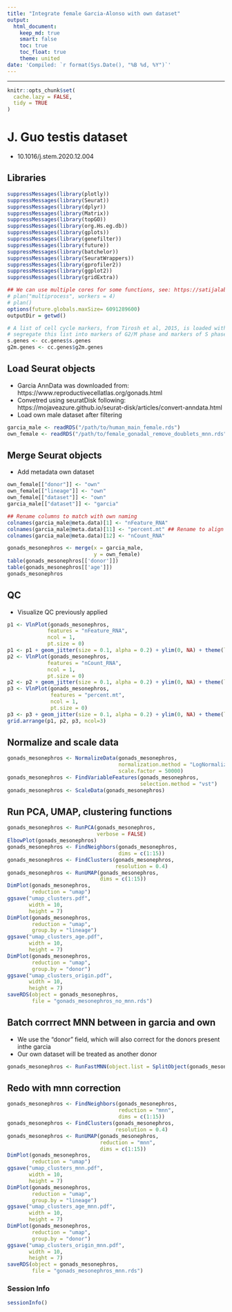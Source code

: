 ```yaml
---
title: "Integrate female Garcia-Alonso with own dataset"
output:
  html_document:
    keep_md: true
    smart: false
    toc: true
    toc_float: true
    theme: united
date: 'Compiled: `r format(Sys.Date(), "%B %d, %Y")`'
---
```

***

```r
knitr::opts_chunk$set(
  cache.lazy = FALSE,
  tidy = TRUE
)
```

# J. Guo testis dataset
* 10.1016/j.stem.2020.12.004

## Libraries
```r
suppressMessages(library(plotly))
suppressMessages(library(Seurat))
suppressMessages(library(dplyr))
suppressMessages(library(Matrix))
suppressMessages(library(topGO))
suppressMessages(library(org.Hs.eg.db))
suppressMessages(library(gplots))
suppressMessages(library(genefilter))
suppressMessages(library(future))
suppressMessages(library(batchelor))
suppressMessages(library(SeuratWrappers))
suppressMessages(library(gprofiler2))
suppressMessages(library(ggplot2))
suppressMessages(library(gridExtra))

## We can use multiple cores for some functions, see: https://satijalab.org/seurat/v3.2/future_vignette.html
# plan("multiprocess", workers = 4)
# plan()
options(future.globals.maxSize= 6091289600)
outputDir = getwd()

# A list of cell cycle markers, from Tirosh et al, 2015, is loaded with Seurat.  We can
# segregate this list into markers of G2/M phase and markers of S phase
s.genes <- cc.genes$s.genes
g2m.genes <- cc.genes$g2m.genes
```

## Load Seurat objects
* Garcia AnnData was downloaded from: https://www.reproductivecellatlas.org/gonads.html
* Convetred using seuratDisk following: https://mojaveazure.github.io/seurat-disk/articles/convert-anndata.html
* Load own male dataset after filtering
```r
garcia_male <- readRDS("/path/to/human_main_female.rds")
own_female <- readRDS("/path/to/female_gonadal_remove_doublets_mnn.rds")
```


## Merge Seurat objects
* Add metadata own dataset
```r
own_female[["donor"]] <- "own"
own_female[["lineage"]] <- "own"
own_female[["dataset"]] <- "own"
garcia_male[["dataset"]] <- "garcia"

## Rename columns to match with own naming
colnames(garcia_male@meta.data)[1] <- "nFeature_RNA"
colnames(garcia_male@meta.data)[11] <- "percent.mt" ## Rename to align with own naming
colnames(garcia_male@meta.data)[12] <- "nCount_RNA"

gonads_mesonephros <- merge(x = garcia_male, 
                            y = own_female)
table(gonads_mesonephros[['donor']])
table(gonads_mesonephros[['age']])
gonads_mesonephros
```

## QC
* Visualize QC previously applied
```r
p1 <- VlnPlot(gonads_mesonephros, 
             features = "nFeature_RNA", 
             ncol = 1,
             pt.size = 0)
p1 <- p1 + geom_jitter(size = 0.1, alpha = 0.2) + ylim(0, NA) + theme(legend.position = "none")
p2 <- VlnPlot(gonads_mesonephros, 
             features = "nCount_RNA", 
             ncol = 1,
             pt.size = 0)
p2 <- p2 + geom_jitter(size = 0.1, alpha = 0.2) + ylim(0, NA) + theme(legend.position = "none")
p3 <- VlnPlot(gonads_mesonephros,
              features = "percent.mt",
              ncol = 1,
              pt.size = 0)
p3 <- p3 + geom_jitter(size = 0.1, alpha = 0.2) + ylim(0, NA) + theme(legend.position = "none")
grid.arrange(p1, p2, p3, ncol=3)
```

## Normalize and scale data
```r
gonads_mesonephros <- NormalizeData(gonads_mesonephros, 
                                    normalization.method = "LogNormalize", 
                                    scale.factor = 50000)
gonads_mesonephros <- FindVariableFeatures(gonads_mesonephros, 
                                           selection.method = "vst")
gonads_mesonephros <- ScaleData(gonads_mesonephros) 
```

## Run PCA, UMAP, clustering functions
```r
gonads_mesonephros <- RunPCA(gonads_mesonephros, 
                             verbose = FALSE)
ElbowPlot(gonads_mesonephros)
gonads_mesonephros <- FindNeighbors(gonads_mesonephros, 
                                    dims = c(1:15))
gonads_mesonephros <- FindClusters(gonads_mesonephros,
                                   resolution = 0.4)
gonads_mesonephros <- RunUMAP(gonads_mesonephros, 
                              dims = c(1:15))
DimPlot(gonads_mesonephros, 
        reduction = "umap")
ggsave("umap_clusters.pdf",
       width = 10,
       height = 7)
DimPlot(gonads_mesonephros, 
        reduction = "umap",
        group.by = "lineage")
ggsave("umap_clusters_age.pdf",
       width = 10,
       height = 7)
DimPlot(gonads_mesonephros, 
        reduction = "umap",
        group.by = "donor")
ggsave("umap_clusters_origin.pdf",
       width = 10,
       height = 7)
saveRDS(object = gonads_mesonephros, 
        file = "gonads_mesonephros_no_mnn.rds")
```

## Batch corrrect MNN between in garcia and own
* We use the "donor" field, which will also correct for the donors present inthe garcia
* Our own dataset will be treated as another donor 
```r
gonads_mesonephros <- RunFastMNN(object.list = SplitObject(gonads_mesonephros, split.by = "donor"))
```

## Redo with mnn correction
```r
gonads_mesonephros <- FindNeighbors(gonads_mesonephros, 
                                    reduction = "mnn",
                                    dims = c(1:15))
gonads_mesonephros <- FindClusters(gonads_mesonephros,
                                   resolution = 0.4)
gonads_mesonephros <- RunUMAP(gonads_mesonephros,
                              reduction = "mnn",
                              dims = c(1:15))
DimPlot(gonads_mesonephros, 
        reduction = "umap")
ggsave("umap_clusters_mnn.pdf",
       width = 10,
       height = 7)
DimPlot(gonads_mesonephros, 
        reduction = "umap",
        group.by = "lineage")
ggsave("umap_clusters_age_mnn.pdf",
       width = 10,
       height = 7)
DimPlot(gonads_mesonephros, 
        reduction = "umap",
        group.by = "donor")
ggsave("umap_clusters_origin_mnn.pdf",
       width = 10,
       height = 7)
saveRDS(object = gonads_mesonephros, 
        file = "gonads_mesonephros_mnn.rds")
```

### Session Info
```r
sessionInfo()
```
